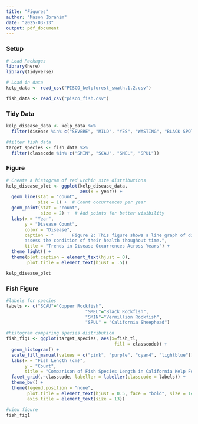 ```yaml
---
title: "Figures"
author: "Mason Ibrahim"
date: "2025-03-13"
output: pdf_document
---
```


### Setup
```r
# Load Packages
library(here)
library(tidyverse)

# Load in data
kelp_data <- read_csv("PISCO_kelpforest_swath.1.2.csv")

fish_data <- read_csv("pisco_fish.csv")
```
### Tidy Data
```r
kelp_disease_data <- kelp_data %>% 
  filter(disease %in% c("SEVERE", "MILD", "YES", "WASTING", "BLACK SPOT"))

#filter fish data
target_species <- fish_data %>%
  filter(classcode %in% c("SMIN", "SCAU", "SMEL", "SPUL"))
```

### Figure
```r
# Create a histogram of red urchin size distributions
kelp_disease_plot <- ggplot(kelp_disease_data,
                            aes(x = year)) +
  geom_line(stat = "count",
            size = 1) +  # Count occurrences per year
  geom_point(stat = "count",
             size = 2) +  # Add points for better visibility
  labs(x = "Year", 
       y = "Disease Count", 
       color = "Disease",
       caption = "       Figure 2: This figure shows a line graph of disease presence found in California kelp forests and can be used to 
       assess the condition of their health thoughout time.",
       title = "Trends in Disease Occurrences Across Years") +
  theme_light() +
  theme(plot.caption = element_text(hjust = 0),
        plot.title = element_text(hjust = .5))

kelp_disease_plot
```

### Fish Figure
```r
#labels for species
labels <- c("SCAU"="Copper Rockfish", 
                              "SMEL"="Black Rockfish",
                              "SMIN"="Vermillion Rockfish", 
                              "SPUL" = "California Sheephead")

#histogram comparing species distribution
fish_fig1 <- ggplot(target_species, aes(x=fish_tl,
                                         fill = classcode)) +
  geom_histogram() +
  scale_fill_manual(values = c("pink", "purple", "cyan4", "lightblue")) +
  labs(x = "Fish Length (cm)",
       y = "Count",
       title = "Comparison of Fish Species Length in California Kelp Forests") +
  facet_grid(.~classcode, labeller = labeller(classcode = labels)) +
  theme_bw() +
  theme(legend.position = "none",
        plot.title = element_text(hjust = 0.5, face = "bold", size = 14),
        axis.title = element_text(size = 13))  

#view figure
fish_fig1
```

